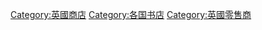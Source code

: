{{Portal|公司}}

[[Category:英國商店|Category:英國商店]]
[[Category:各国书店|Category:各国书店]]
[[Category:英國零售商|Category:英國零售商]]